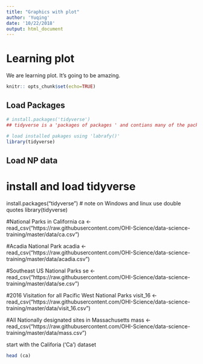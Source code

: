 ```yaml
---
title: "Graphics with plot"
author: 'Yuqing'
date: '10/22/2018'
output: html_document
---
```


# Learning plot 

We are learning plot. It's going to be amazing.

``` r
knitr:: opts_chunk$set(echo=TRUE)
```

## Load Packages

```r

# install.packages('tidyverse')
## tidyverse is a 'packages of packages ' and contians many of the packages we will use in the work shop , incluseding ggplt

# load installed pakages using 'labrafy()'
library(tidyverse)

```

## Load NP data

# install and load tidyverse
install.packages(“tidyverse”) # note on Windows and linux use double quotes
library(tidyverse)

#National Parks in California
ca <- read_csv("https://raw.githubusercontent.com/OHI-Science/data-science-training/master/data/ca.csv") 

#Acadia National Park
acadia <- read_csv("https://raw.githubusercontent.com/OHI-Science/data-science-training/master/data/acadia.csv")

#Southeast US National Parks
se <- read_csv("https://raw.githubusercontent.com/OHI-Science/data-science-training/master/data/se.csv")

#2016 Visitation for all Pacific West National Parks
visit_16 <- read_csv("https://raw.githubusercontent.com/OHI-Science/data-science-training/master/data/visit_16.csv")

#All Nationally designated sites in Massachusetts
mass <- read_csv("https://raw.githubusercontent.com/OHI-Science/data-science-training/master/data/mass.csv")



start with the Califoria ('Ca') dataset

``` r
head (ca)

```



